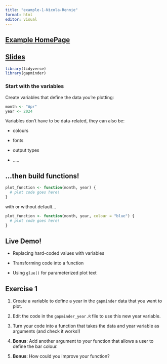 ```yaml
---
title: "example-1-Nicola-Rennie"
format: html
editor: visual
---
```


## [Example HomePage](https://nrennie.rbind.io/r-pharma-2024-parameterized-reports/)

## [Slides](https://nrennie.rbind.io/r-pharma-2024-parameterized-reports/slides.html)

```r
library(tidyverse)
library(gapminder)
```

### Start with the variables

Create variables that define the data you’re plotting:

```r
month <- "Apr"
year <- 2024
```

Variables don’t have to be data-related, they can also be:

-   colours

-   fonts

-   output types

-   .....

## …then build functions!

```r
plot_function <- function(month, year) {
  # plot code goes here!
}
```

with or without default…

```r
plot_function <- function(month, year, colour = "blue") {
  # plot code goes here!
}
```

## Live Demo!

-   Replacing hard-coded values with variables

-   Transforming code into a function

-   Using `glue()` for parameterized plot text

## Exercise 1

1.  Create a variable to define a year in the `gapminder` data that you want to plot.

2.  Edit the code in the `gapminder_year.R` file to use this new year variable.

3.  Turn your code into a function that takes the data and year variable as arguments (and check it works!)

4.  **Bonus**: Add another argument to your function that allows a user to define the bar colour.

5.  **Bonus**: How could you improve your function?

```r

```
